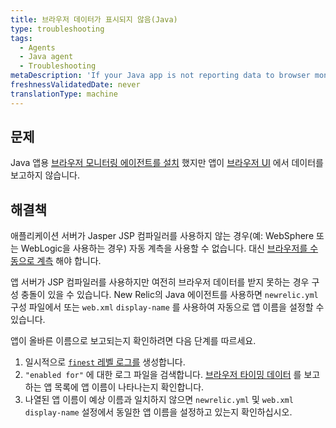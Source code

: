 ```yaml
---
title: 브라우저 데이터가 표시되지 않음(Java)
type: troubleshooting
tags:
  - Agents
  - Java agent
  - Troubleshooting
metaDescription: 'If your Java app is not reporting data to browser monitoring, follow these troubleshooting steps.'
freshnessValidatedDate: never
translationType: machine
---
```


## 문제

Java 앱용 [브라우저 모니터링 에이전트를 설치](/docs/browser/new-relic-browser/installation/install-new-relic-browser-agent) 했지만 앱이 [브라우저 UI](/docs/browser/new-relic-browser/getting-started/browser-overview-page-website-performance-summary) 에서 데이터를 보고하지 않습니다.

## 해결책

애플리케이션 서버가 Jasper JSP 컴파일러를 사용하지 않는 경우(예: WebSphere 또는 WebLogic을 사용하는 경우) 자동 계측을 사용할 수 없습니다. 대신 [브라우저를 수동으로 계측](/docs/java/page-load-timing-in-java#manual_instrumentation) 해야 합니다.

앱 서버가 JSP 컴파일러를 사용하지만 여전히 브라우저 데이터를 받지 못하는 경우 구성 충돌이 있을 수 있습니다. New Relic의 Java 에이전트를 사용하면 `newrelic.yml` 구성 파일에서 또는 `web.xml` `display-name` 를 사용하여 자동으로 앱 이름을 설정할 수 있습니다.

앱이 올바른 이름으로 보고되는지 확인하려면 다음 단계를 따르세요.

1. 일시적으로 [`finest` 레벨 로그를](/docs/agents/java-agent/troubleshooting/generating-logs-troubleshooting) 생성합니다.
2. `"enabled for"` 에 대한 로그 파일을 검색합니다. [브라우저 타이밍 데이터](/docs/agents/java-agent/instrumentation/page-load-timing-java) 를 보고하는 앱 목록에 앱 이름이 나타나는지 확인합니다.
3. 나열된 앱 이름이 예상 이름과 일치하지 않으면 `newrelic.yml` 및 `web.xml` `display-name` 설정에서 동일한 앱 이름을 설정하고 있는지 확인하십시오.